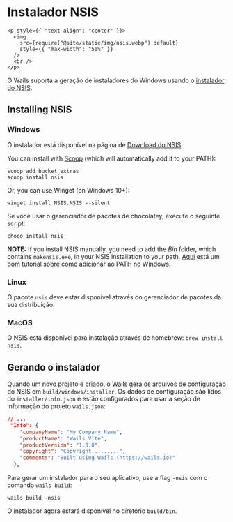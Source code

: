 # Instalador NSIS

```mdx-code-block
<p style={{ "text-align": "center" }}>
  <img
    src={require("@site/static/img/nsis.webp").default}
    style={{ "max-width": "50%" }}
  />
  <br />
</p>
```

O Wails suporta a geração de instaladores do Windows usando o [instalador do NSIS](https://nsis.sourceforge.io/).

## Installing NSIS

### Windows

O instalador está disponível na página de [Download do NSIS](https://nsis.sourceforge.io/Download).

You can install with [Scoop](https://scoop.sh/) (which will automatically add it to your PATH):

```
scoop add bucket extras
scoop install nsis
```

Or, you can use Winget (on Windows 10+):

```
winget install NSIS.NSIS --silent
```

Se você usar o gerenciador de pacotes de chocolatey, execute o seguinte script:

```
choco install nsis
```

**NOTE:** If you install NSIS manually, you need to add the _Bin_ folder, which contains `makensis.exe`, in your NSIS installation to your path. [Aqui](https://www.architectryan.com/2018/03/17/add-to-the-path-on-windows-10/) está um bom tutorial sobre como adicionar ao PATH no Windows.

### Linux

O pacote `nsis` deve estar disponível através do gerenciador de pacotes da sua distribuição.

### MacOS

O NSIS está disponível para instalação através de homebrew: `brew install nsis`.

## Gerando o instalador

Quando um novo projeto é criado, o Wails gera os arquivos de configuração do NSIS em `build/windows/installer`. Os dados de configuração são lidos do `installer/info.json` e estão configurados para usar a seção de informação do projeto `wails.json`:

```json
// ...
 "Info": {
    "companyName": "My Company Name",
    "productName": "Wails Vite",
    "productVersion": "1.0.0",
    "copyright": "Copyright.........",
    "comments": "Built using Wails (https://wails.io)"
  },
```

Para gerar um instalador para o seu aplicativo, use a flag `-nsis` com o comando `wails build`:

```
wails build -nsis
```

O instalador agora estará disponível no diretório `build/bin`.
